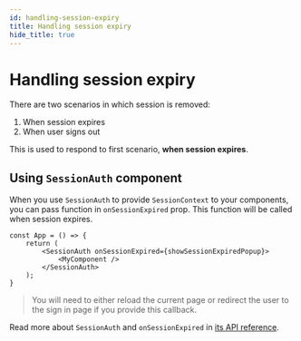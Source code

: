 ```yaml
---
id: handling-session-expiry
title: Handling session expiry
hide_title: true
---
```


# Handling session expiry
There are two scenarios in which session is removed:
1. When session expires
2. When user signs out

This is used to respond to first scenario, **when session expires**.

## Using `SessionAuth` component
When you use `SessionAuth` to provide `SessionContext` to your components,
you can pass function in `onSessionExpired` prop. This function will be called when session expires.

```tsx
const App = () => {
    return (
        <SessionAuth onSessionExpired={showSessionExpiredPopup}>
            <MyComponent />
        </SessionAuth>
    );
}
```

> You will need to either reload the current page or redirect the user to the sign in page if you provide this callback.

Read more about `SessionAuth` and `onSessionExpired` in [its API reference](/docs/auth-react/docs/session/session-auth).
